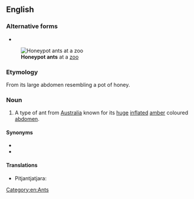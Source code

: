 {{also|honeypot ant}}
==English==
{{wikipedia|Honeypot ant}}

===Alternative forms===
* {{l|en|honeypot ant}}
[[File:HoneyAnt.jpg|thumb|'''Honeypot ants''' at a [[zoo]]]]

===Etymology===
From its large abdomen resembling a pot of honey.

===Noun===
{{en-noun}}

# A type of ant from [[Australia]] known for its [[huge]] [[inflate]]d [[amber]] coloured [[abdomen]].

====Synonyms====
* {{l|en|plerergate}}
* {{l|en|replete}}

====Translations====
{{trans-top}}
* Pitjantjatjara: {{t|pjt|tjala}}
{{trans-bottom}}

[[Category:en:Ants]]